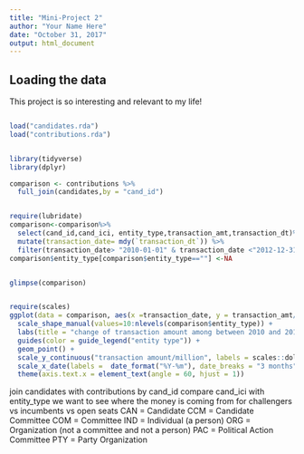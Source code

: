 ```yaml
---
title: "Mini-Project 2"
author: "Your Name Here"
date: "October 31, 2017"
output: html_document
---
```



## Loading the data

This project is so interesting and relevant to my life!

```r

```

```r
load("candidates.rda")
load("contributions.rda")


library(tidyverse)
library(dplyr)

comparison <- contributions %>%
  full_join(candidates,by = "cand_id")


require(lubridate)
comparison<-comparison%>% 
  select(cand_id,cand_ici, entity_type,transaction_amt,transaction_dt)%>%
  mutate(transaction_date= mdy(`transaction_dt`)) %>%
  filter(transaction_date> "2010-01-01" & transaction_date <"2012-12-31")
comparison$entity_type[comparison$entity_type==""] <-NA


glimpse(comparison)


require(scales)
ggplot(data = comparison, aes(x =transaction_date, y = transaction_amt/1000000, color = entity_type, shape = entity_type)) +  
  scale_shape_manual(values=10:nlevels(comparison$entity_type)) + 
  labs(title = "change of transaction amount among between 2010 and 2012 on different entity type")+
  guides(color = guide_legend("entity type")) +
  geom_point() +
  scale_y_continuous("transaction amount/million", labels = scales::dollar) +
  scale_x_date(labels =  date_format("%Y-%m"), date_breaks = "3 months") + 
  theme(axis.text.x = element_text(angle = 60, hjust = 1))

```


join candidates with contributions by cand_id
compare cand_ici with entity_type
we want to see where the money is coming from for challengers vs incumbents vs open seats CAN = Candidate
CCM = Candidate Committee
COM = Committee
IND = Individual (a person)
ORG = Organization (not a committee and not a person)
PAC = Political Action Committee
PTY = Party Organization


